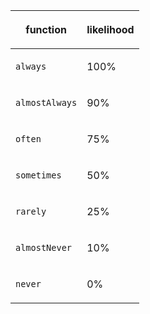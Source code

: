 {| class="wikitable"
|-
! function !! likelihood
|-
| <syntaxhighlight lang="haskell" inline>always</syntaxhighlight> || 100%
|-
| <syntaxhighlight lang="haskell" inline>almostAlways</syntaxhighlight> || 90%
|-
| <syntaxhighlight lang="haskell" inline>often</syntaxhighlight> || 75%
|-
| <syntaxhighlight lang="haskell" inline>sometimes</syntaxhighlight> || 50%
|-
| <syntaxhighlight lang="haskell" inline>rarely</syntaxhighlight> || 25%
|-
| <syntaxhighlight lang="haskell" inline>almostNever</syntaxhighlight> || 10%
|-
| <syntaxhighlight lang="haskell" inline>never</syntaxhighlight> || 0%
|}